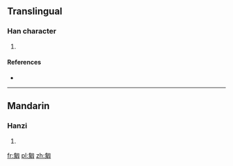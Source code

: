 ==Translingual==

===Han character===
{{Han char|rn=20|rad=勹|as=13|sn=15|four=|canj=PHHR|ids=⿹勹躳}}

# {{defn|Han|sort=勹13}}

====References====
* {{Han ref|kx=0152.120|dkj=02563|dj=0341.330|hdz=10261.060|uh=5314|ud=21268}}

----

==Mandarin==

===Hanzi===
{{cmn-hanzi|pin=[[qiōng]] ([[qiong1]])|wg=ch'iung<sup>1</sup>}}

# {{defn|lang=cmn|sort=勹13}}

[[fr:匔]]
[[pl:匔]]
[[zh:匔]]